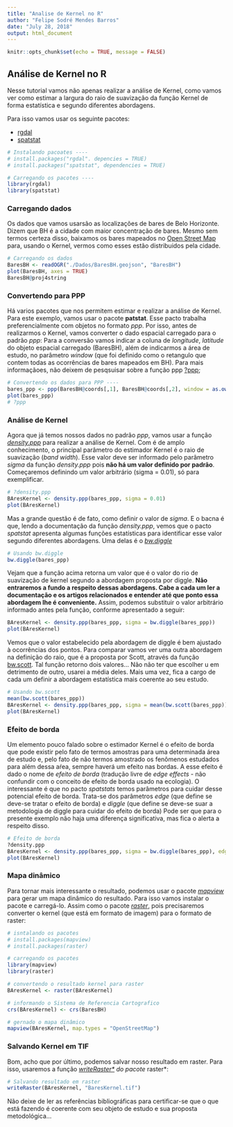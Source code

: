 ```yaml
---
title: "Analise de Kernel no R"
author: "Felipe Sodré Mendes Barros"
date: "July 28, 2018"
output: html_document
---
```


```r
knitr::opts_chunk$set(echo = TRUE, message = FALSE)
```

## Análise de Kernel no R
Nesse tutorial vamos não apenas realizar a análise de Kernel, como vamos ver como estimar a largura do raio de suavização da função Kernel de forma estatística e segundo diferentes abordagens.

Para isso vamos usar os seguinte pacotes:  

* [rgdal](https://www.rdocumentation.org/packages/rgdal/versions/1.3-3)  
* [spatstat](http://spatstat.org/)  
```r
# Instalando pacoates ----
# install.packages("rgdal". depencies = TRUE)
# install.packages("spatstat", dependencies = TRUE)

# Carregando os pacotes ----
library(rgdal)
library(spatstat)
```

### Carregando dados
Os dados que vamos usarsão as localizações de bares de Belo Horizonte. Dizem que BH é a cidade com maior concentração de bares. Mesmo sem termos certeza disso, baixamos os bares mapeados no [Open Street Map](https://wikipedia.org/wiki/OpenStreetMap) para, usando o Kernel, vermos como esses estão distribuidos pela cidade.
```r
# Carregando os dados
BaresBH <- readOGR("./Dados/BaresBH.geojson", "BaresBH")
plot(BaresBH, axes = TRUE)
BaresBH@proj4string
```

### Convertendo para PPP
Há varios pacotes que nos permitem estimar e realizar a análise de Kernel. Para este exemplo, vamos usar o pacote **patstat**. Esse pacto trabalha preferencialmente com objetos no formato *ppp*. Por isso, antes de realizarmos o Kernel, vamos converter o dado espacial carregado para o padrão *ppp*:
Para a conversão vamos indicar a coluna de *longitude*, *latitude* do objeto espacial carregado (BaresBH), além de indicarmos a área de estudo, no parâmetro *window* (que foi definido como o retangulo que contem todas as ocorrências de bares mapeados em BH).
Para mais informaçãoes, não deixem de pesqsuisar sobre a função ppp [?ppp](https://www.rdocumentation.org/packages/spatstat/versions/1.55-1/topics/ppp);
```r
# Convertendo os dados para PPP ----
bares_ppp <- ppp(BaresBH@coords[,1], BaresBH@coords[,2], window = as.owin(c(bbox(BaresBH)[1,], bbox(BaresBH)[2,])))
plot(bares_ppp)
# ?ppp
```

### Análise de Kernel
Agora que já temos nossos dados no padrão *ppp*, vamos usar a função [*density.ppp*](https://www.rdocumentation.org/packages/spatstat/versions/1.55-1/topics/density.ppp) para realizar a análise de Kernel. Com é de amplo conhecimento, o principal parâmetro do estimador Kernel é o raio de suavização (*band width*). Esse valor deve ser informado pelo parâmetro *sigma* da função *density.ppp* pois **não há um valor definido por padrão**.
Começaremos definindo um valor arbitrário (sigma = 0.01), só para exemplificar.
```r
# ?density.ppp
BAresKernel <- density.ppp(bares_ppp, sigma = 0.01)
plot(BAresKernel)
```

Mas a grande questão é de fato, como definir o valor de *sigma*. E o bacna é que, lendo a documentação da função *density.ppp*, vemos que o pacto *spatstat* apresenta algumas funções estatísticas para identificar esse valor segundo diferentes abordagens.
Uma delas é o [*bw.diggle*](https://www.rdocumentation.org/packages/spatstat/versions/1.55-1/topics/bw.diggle)
```r
# Usando bw.diggle
bw.diggle(bares_ppp)
```

Vejam que a função acima retorna um valor que é o valor do rio de suavização de kernel segundo a abordagem proposta por diggle. 
**Não entraremos a fundo a respeito dessas abordagens. Cabe a cada um ler a documentação e os artigos relacionados e entender até que ponto essa abordagem lhe é conveniente.**
Assim, podemos substituir o valor arbitrário informado antes pela função, conforme apresentado a seguir:
```r
BAresKernel <- density.ppp(bares_ppp, sigma = bw.diggle(bares_ppp))
plot(BAresKernel)
```

Vemos que o valor estabelecido pela abordagem de diggle é bem ajustado à ocorrências dos pontos. Para comparar vamos ver uma outra abordagem na definição do raio, que é a proposta por Scott, através da função [bw.scott](https://www.rdocumentation.org/packages/spatstat/versions/1.55-1/topics/bw.scott). Tal função retorno dois valores... Não não ter que escolher u em detrimento de outro, usarei a média deles.
Mais uma vez, fica a cargo de cada um definir a abordagem estatística mais coerente ao seu estudo.
```r
# Usando bw.scott
mean(bw.scott(bares_ppp))
BAresKernel <- density.ppp(bares_ppp, sigma = mean(bw.scott(bares_ppp)))
plot(BAresKernel)
```

### Efeito de borda
Um elemento pouco falado sobre o estimador Kernel é o efeito de borda que pode existir pelo fato de termos amostras para uma determinada área de estudo e, pelo fato de não termos amostrado os fenômenos estudados para além dessa aŕea, sempre haverá um efeito nas bordas. A esse efeito é dado o nome de *efeito de borda* (tradução livre de *edge effects* - não confundir com o conceito de efeito de borda usado na ecologia).
O interessante é que no pacto *spatstats* temos parâmetros para cuidar desse potencial efeito de borda. Trata-se dos parâmetros *edge* (que define se deve-se tratar o efeito de borda) e *diggle* (que define se deve-se suar a metodologia de diggle para cuidar do efeito de borda)
Pode ser que para o presente exemplo não haja uma diferença significativa, mas fica o alerta a respeito disso.
```r
# Efeito de borda
?density.ppp
BAresKernel <- density.ppp(bares_ppp, sigma = bw.diggle(bares_ppp), edge = TRUE, diggle = TRUE)
plot(BAresKernel)
```

### Mapa dinâmico
Para tornar mais interessante o resultado, podemos usar o pacote [*mapview*](https://www.rdocumentation.org/packages/mapview/versions/2.4.0) para gerar um mapa dinâmico do resultado. Para isso vamos instalar o pacote e carregá-lo. Assim como o pacote [*raster*](https://www.rdocumentation.org/packages/raster/versions/2.6-7), pois precisaremos converter o kernel (que está em formato de imagem) para o formato de raster:
```r
# isntalando os pacotes
# install.packages(mapview)
# install.packages(raster)

# carregando os pacotes
library(mapview)
library(raster)

# convertendo o resultado kernel para raster
BAresKernel <- raster(BAresKernel)

# informando o Sistema de Referencia Cartografico
crs(BAresKernel) <- crs(BaresBH)

# gernado o mapa dinâmico
mapview(BAresKernel, map.types = "OpenStreetMap")
```

### Salvando Kernel em TIF
Bom, acho que por último, podemos salvar nosso resultado em raster. Para isso, usaremos a função *[writeRaster*](https://www.rdocumentation.org/packages/raster/versions/2.6-7/topics/writeRaster) do pacote *raster*:
```r
# Salvando resultado em raster
writeRaster(BAresKernel, "BaresKernel.tif")
```
  
Não deixe de ler as referências bibliográficas para certificar-se que o que está fazendo é coerente com seu objeto de estudo e sua proposta metodológica...  

  
